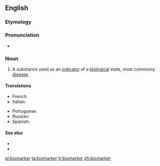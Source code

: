 ==English==

===Etymology===
{{prefix|bio|marker|lang=en}}

===Pronunciation===
* {{a|US}} {{IPA|ˈbaɪoʊˌmɑɹkɚ|lang=en}}

===Noun===
{{en-noun}}
{{wikipedia}}
# {{lb|en|medicine}} A substance used as an [[indicator]] of a [[biological]] state, most commonly [[disease]].

====Translations====
{{trans-top|indicator of a biological state}}
* French: {{t+|fr|biomarqueur|m}}
* Italian: {{t|it|biomarcatore}}
{{trans-mid}}
* Portuguese: {{t|pt|biomarcador}}
* Russian: {{t+|ru|биомаркер|m|sc=Cyrl}}
* Spanish: {{t|es|biomarcador}}
{{trans-bottom}}

====See also====
* {{l|en|bioindicator}}
* {{l|en|biosignature}}

[[pl:biomarker]]
[[ta:biomarker]]
[[tr:biomarker]]
[[zh:biomarker]]